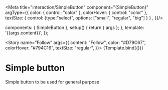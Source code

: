 
<Meta title="interaction/SimpleButton" component="{SimpleButton}" argType={{
      color: { control: "color" },
      colorHover: { control: "color" },
      textSize: { control: {type:"select", options: ["small", "regular", "big"] } } ,
}}/>

  components: { SimpleButton },
  setup() {
    return { args };
  },
  template: '<SimpleButton v-bind="args">{{args.content}}</SimpleButton>',
});


<Story
  name="Follow"
  args={{
    content: "Follow",
    color: "#D79C67",
    colorHover: "#794C16",
    textSize: "regular",
  }}>
  {Template.bind({})}
</Story>


# Simple button

Simple button to be used for general purpose


